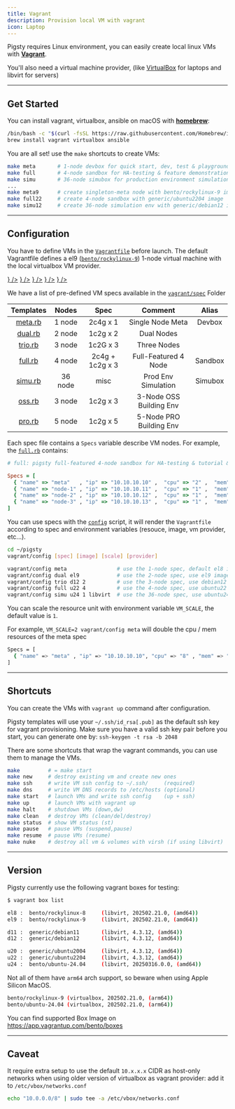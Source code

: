 ```yaml
---
title: Vagrant
description: Provision local VM with vagrant
icon: Laptop
---
```


Pigsty requires Linux environment, you can easily create local linux VMs with [**Vagrant**](https://www.vagrantup.com/).

You'll also need a virtual machine provider, (like [VirtualBox](https://www.virtualbox.org/) for laptops and libvirt for servers)


--------

## Get Started

You can install vagrant, virtualbox, ansible on macOS with [**homebrew**](https://brew.sh/):

```bash title="install on macos"
/bin/bash -c "$(curl -fsSL https://raw.githubusercontent.com/Homebrew/install/HEAD/install.sh)"
brew install vagrant virtualbox ansible
```

You are all set! use the `make` shortcuts to create VMs:

```bash title="~/pigsty"
make meta       # 1-node devbox for quick start, dev, test & playground
make full       # 4-node sandbox for HA-testing & feature demonstration
make simu       # 36-node simubox for production environment simulation
...
make meta9      # create singleton-meta node with bento/rockylinux-9 image
make full22     # create 4-node sandbox with generic/ubuntu2204 image
make simu12     # create 36-node simulation env with generic/debian12 image
```




--------

## Configuration

You have to define VMs in the [`Vagrantfile`](https://github.com/pgsty/pigsty/blob/main/vagrant/Vagrantfile) before launch.
The default Vagrantfile defines a el9 ([`bento/rockylinux-9`](https://app.vagrantup.com/bento/boxes/rockylinux-9)) 1-node virtual machine with the local virtualbox VM provider.



<Files>
    <Folder name="vagrant" defaultOpen>
      <Folder name="spec" defaultOpen={false}>
          <a href={"https://github.com/pgsty/pigsty/blob/main/vagrant/spec/meta.rb"}><File name="meta.rb" icon={<Server className="text-blue-500" />} /></a>
          <a href={"https://github.com/pgsty/pigsty/blob/main/vagrant/spec/full.rb"}><File name="full.rb" icon={<Server className="text-blue-500" />} /></a>
          <a href={"https://github.com/pgsty/pigsty/blob/main/vagrant/spec/simu.rb"}><File name="simu.rb" icon={<Server className="text-blue-500" />} /></a>
          <a href={"https://github.com/pgsty/pigsty/blob/main/vagrant/spec/"}><File name="......" icon={<Server className="text-blue-500" />} /></a>
      </Folder>
        <a href={"https://github.com/pgsty/pigsty/blob/main/vagrant/Vagrantfile"}><File name="Vagrantfile" icon={<Server className="text-blue-500" />} /></a>
    </Folder>
</Files>

We have a list of pre-defined VM specs available in the [`vagrant/spec`](https://github.com/pgsty/pigsty/tree/main/vagrant/spec) Folder

|        Templates        |  Nodes  |      Spec       |         Comment         |  Alias  |
|:-----------------------:|:-------:|:---------------:|:-----------------------:|:-------:|
| [meta.rb](spec/meta.rb) | 1 node  |    2c4g x 1     |    Single Node Meta     | Devbox  |
| [dual.rb](spec/dual.rb) | 2 node  |    1c2g x 2     |       Dual Nodes        |         |
| [trio.rb](spec/trio.rb) | 3 node  |    1c2G x 3     |       Three Nodes       |         |
| [full.rb](spec/full.rb) | 4 node  | 2c4g + 1c2g x 3 |  Full-Featured 4 Node   | Sandbox |
| [simu.rb](spec/simu.rb) | 36 node |      misc       |   Prod Env Simulation   | Simubox |
|  [oss.rb](spec/oss.rb)  | 3 node  |    1c2g x 3     | 3-Node OSS Building Env |         |
|  [pro.rb](spec/pro.rb)  | 5 node  |    1c2g x 5     | 5-Node PRO Building Env |         |


Each spec file contains a `Specs` variable describe VM nodes. For example, the [`full.rb`](spec/full.rb) contains:

```ruby
# full: pigsty full-featured 4-node sandbox for HA-testing & tutorial & practices

Specs = [
  { "name" => "meta"   , "ip" => "10.10.10.10" ,  "cpu" => "2" ,  "mem" => "4096" ,  "image" => "bento/rockylinux-9"  },
  { "name" => "node-1" , "ip" => "10.10.10.11" ,  "cpu" => "1" ,  "mem" => "2048" ,  "image" => "bento/rockylinux-9"  },
  { "name" => "node-2" , "ip" => "10.10.10.12" ,  "cpu" => "1" ,  "mem" => "2048" ,  "image" => "bento/rockylinux-9"  },
  { "name" => "node-3" , "ip" => "10.10.10.13" ,  "cpu" => "1" ,  "mem" => "2048" ,  "image" => "bento/rockylinux-9"  },
]
```

You can use specs with the [`config`](https://github.com/pgsty/pigsty/tree/main/vagrant/config) script, it will render the `Vagrantfile` according to spec and environment variables (resouce, image, vm provider, etc...).

```bash
cd ~/pigsty
vagrant/config [spec] [image] [scale] [provider]

vagrant/config meta                # use the 1-node spec, default el8 image
vagrant/config dual el9            # use the 2-node spec, use el9 image instead 
vagrant/config trio d12 2          # use the 3-node spec, use debian12 image, double the cpu/mem resource
vagrant/config full u22 4          # use the 4-node spec, use ubuntu22 image instead, use 4x cpu/mem resource         
vagrant/config simu u24 1 libvirt  # use the 36-node spec, use ubuntu24 image instead, use libvirt as provider instead of virtualbox 
```

You can scale the resource unit with environment variable `VM_SCALE`, the default value is `1`.

For example, `VM_SCALE=2 vagrant/config meta` will double the cpu / mem resources of the meta spec

```bash
Specs = [
  { "name" => "meta" , "ip" => "10.10.10.10", "cpu" => "8" , "mem" => "16384" , "image" => "bento/rockylinux-9" },
]
```


--------

## Shortcuts

You can create the VMs with `vagrant up` command after configuration.

Pigsty templates will use your `~/.ssh/id_rsa[.pub]` as the default ssh key for vagrant provisioning.
Make sure you have a valid ssh key pair before you start, you can generate one by: `ssh-keygen -t rsa -b 2048`

There are some shortcuts that wrap the vagrant commands, you can use them to manage the VMs.

```bash title="~/pigsty/vagrant"
make         # = make start
make new     # destroy existing vm and create new ones
make ssh     # write VM ssh config to ~/.ssh/     (required)
make dns     # write VM DNS records to /etc/hosts (optional)
make start   # launch VMs and write ssh config    (up + ssh) 
make up      # launch VMs with vagrant up
make halt    # shutdown VMs (down,dw)
make clean   # destroy VMs (clean/del/destroy)
make status  # show VM status (st)
make pause   # pause VMs (suspend,pause)
make resume  # pause VMs (resume)
make nuke    # destroy all vm & volumes with virsh (if using libvirt) 
```


--------

## Version

Pigsty currently use the following vagrant boxes for testing:

```bash title="x86_64"
$ vagrant box list

el8 :  bento/rockylinux-8     (libvirt, 202502.21.0, (amd64))
el9 :  bento/rockylinux-9     (libvirt, 202502.21.0, (amd64))

d11 :  generic/debian11       (libvirt, 4.3.12, (amd64))
d12 :  generic/debian12       (libvirt, 4.3.12, (amd64))

u20 :  generic/ubuntu2004     (libvirt, 4.3.12, (amd64))
u22 :  generic/ubuntu2204     (libvirt, 4.3.12, (amd64))
u24 :  bento/ubuntu-24.04     (libvirt, 20250316.0.0, (amd64))
```

Not all of them have `arm64` arch support, so beware when using Apple Silicon MacOS.

```bash title="aarch64"
bento/rockylinux-9 (virtualbox, 202502.21.0, (arm64))
bento/ubuntu-24.04 (virtualbox, 202502.21.0, (arm64))
```

You can find supported Box Image on https://app.vagrantup.com/bento/boxes



--------

## Caveat

<Callout title="Virtualbox Network Configuration" type="warning">

It require extra setup to use the default `10.x.x.x` CIDR as host-only networks
when using older version of virtualbox as vagrant provider: add it to `/etc/vbox/networks.conf`

```bash
echo "10.0.0.0/8" | sudo tee -a /etc/vbox/networks.conf
```


</Callout>